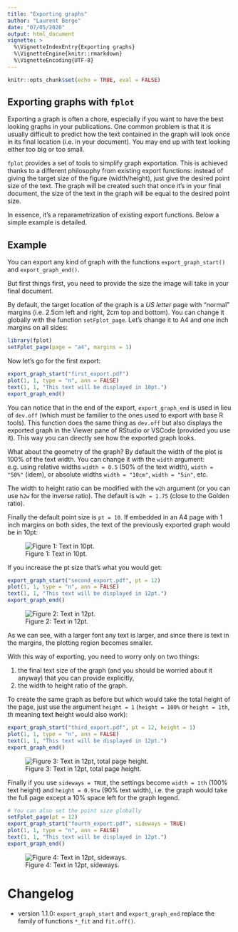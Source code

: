 ```yaml
---
title: "Exporting graphs"
author: "Laurent Berge"
date: "07/05/2020"
output: html_document
vignette: >
  %\VignetteIndexEntry{Exporting graphs}
  %\VignetteEngine{knitr::rmarkdown}
  %\VignetteEncoding{UTF-8}
---
```


```r
knitr::opts_chunk$set(echo = TRUE, eval = FALSE)
```

## Exporting graphs with `fplot`

Exporting a graph is often a chore, especially if you want to have the best looking 
graphs in your publications. One common problem is that it is usually difficult 
to predict how the text contained in the graph will look once in its final location 
(i.e. in your document). You may end up with text looking either too big or too small.

`fplot` provides a set of tools to simplify graph exportation. This is achieved 
thanks to a different philosophy from existing export functions: instead of giving 
the target size of the figure (width/height), just give the desired point size of 
the text. The graph will be created such that once it's in your final document, 
the size of the text in the graph will be equal to the desired point size. 

In essence, it's a reparametrization of existing export functions. Below a simple 
example is detailed.

## Example

You can export any kind of graph with the functions `export_graph_start()` and 
`export_graph_end()`. 

But first things first, you need to provide the size the image will take in your 
final document. 

By default, the target location of the graph is a *US letter* page with "normal" 
margins (i.e. 2.5cm left and right, 2cm top and bottom). You can change it globally 
with the function `setFplot_page`. Let's change it to A4 and one inch margins on all sides:

```r
library(fplot)
setFplot_page(page = "a4", margins = 1)
```

Now let's go for the first export:

```r
export_graph_start("first_export.pdf")
plot(1, 1, type = "n", ann = FALSE)
text(1, 1, "This text will be displayed in 10pt.")
export_graph_end()
```

You can notice that in the end of the export, `export_graph_end` is used in lieu of 
`dev.off` (which must be familier to the ones used to export with base R tools). 
This function does the same thing as `dev.off` but also displays the exported graph 
in the Viewer pane of RStudio or VSCode (provided you use it). This way you can directly see 
how the exported graph looks.

What about the geometry of the graph? By default the width of the plot is 100% of 
the text width. You can change it with the `width` argument: e.g. using relative 
widths `width = 0.5` (50% of the text width), `width = "50%"` (idem), or absolute 
widths `width = "10cm"`, `width = "5in"`, etc.

The width to height ratio can be modified with the `w2h` argument (or you can use 
`h2w` for the inverse ratio). The default is `w2h = 1.75` (close to the Golden ratio).

Finally the default point size is `pt = 10`. If embedded in an A4 page with 1 inch 
margins on both sides, the text of the previously exported graph would be in 10pt:

![Figure 1: Text in 10pt.](images/export_example_10pt.png)

If you increase the pt size that's what you would get:

```r
export_graph_start("second_export.pdf", pt = 12)
plot(1, 1, type = "n", ann = FALSE)
text(1, 1, "This text will be displayed in 12pt.")
export_graph_end()
```


![Figure 2: Text in 12pt.](images/export_example_12pt.png)

As we can see, with a larger font any text is larger, and since there is 
text in the margins, the plotting region becomes smaller.

With this way of exporting, you need to worry only on two things: 

1. the final text size of the graph (and you should be worried about it anyway) 
that you can provide explicitly,
2. the width to height ratio of the graph.


To create the same graph as before but which would take the total height of the 
page, just use the argument `height = 1` (`height = 100%` or `height = 1th`, 
*th* meaning **t**ext **h**eight would also work):

```r
export_graph_start("third_export.pdf", pt = 12, height = 1)
plot(1, 1, type = "n", ann = FALSE)
text(1, 1, "This text will be displayed in 12pt.")
export_graph_end()
```

![Figure 3: Text in 12pt, total page height.](images/export_example_12pt_tall.png)

Finally if you use `sideways = TRUE`, the settings become `width = 1th` (100% text height) 
and `height = 0.9tw` (90% text width), i.e. the graph would take the full page 
except a 10% space left for the graph legend. 

```r
# You can also set the point size globally
setFplot_page(pt = 12) 
export_graph_start("fourth_export.pdf", sideways = TRUE)
plot(1, 1, type = "n", ann = FALSE)
text(1, 1, "This text will be displayed in 12pt.")
export_graph_end()
```

![Figure 4: Text in 12pt, sideways.](images/export_example_12pt_sideways.png)


# Changelog

- version 1.1.0: `export_graph_start` and `export_graph_end` replace the family of 
functions `*_fit` and `fit.off()`.

